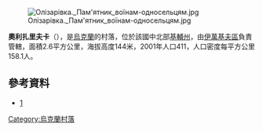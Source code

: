 [[Image:Олізарівка._Пам'ятник_воїнам-односельцям.jpg|right]]

{{coord|50|58|14|N|29|31|0|E|scale:30000|display=title}}

'''奧利扎里夫卡'''（{{lang-uk|Олізарівка}}），是[[烏克蘭|烏克蘭]]的村落，位於該國中北部[[基輔州|基輔州]]，由[[伊萬基夫區|伊萬基夫區]]負責管轄，面積2.6平方公里，海拔高度144米，2001年人口411，人口密度每平方公里158.1人。

==參考資料==
* [http://gska2.rada.gov.ua/pls/z7502/A036?rdat1=12.09.2009&vf7551=972]{{dead link|date=2017年12月 |bot=InternetArchiveBot |fix-attempted=yes }}

{{Ukraine-geo-stub}}
[[Category:烏克蘭村落|Category:烏克蘭村落]]